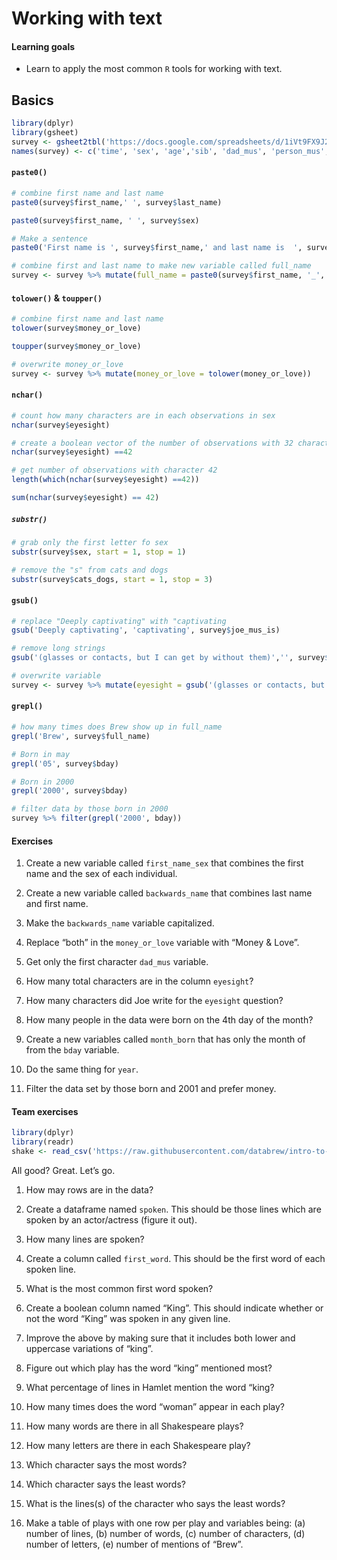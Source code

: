 # Working with text {#text}

#### Learning goals {-}

* Learn to apply the most common `R` tools for working with text.


## Basics {-}

```r
library(dplyr)
library(gsheet)
survey <- gsheet2tbl('https://docs.google.com/spreadsheets/d/1iVt9FX9J2iv3QFKBM7Gzb9dgva70XrW1lxMV4hpekeo/edit?resourcekey#gid=204634767')
names(survey) <- c('time', 'sex', 'age','sib', 'dad_mus', 'person_mus', 'joe_mus_is', 'eyesight', 'height', 'shoe_size', 'bday', 'money_or_love', 'rps_skill', 'num_pan', 'cats_dogs', 'first_name', 'last_name')

```

#### `paste0()` {-}

```r
# combine first name and last name 
paste0(survey$first_name,' ', survey$last_name)
```

```r
paste0(survey$first_name, ' ', survey$sex)
```

```r
# Make a sentence
paste0('First name is ', survey$first_name,' and last name is  ', survey$last_name)
```

```r
# combine first and last name to make new variable called full_name
survey <- survey %>% mutate(full_name = paste0(survey$first_name, '_', survey$last_name ))
```

#### `tolower()` & `toupper()` {-}

```r
# combine first name and last name 
tolower(survey$money_or_love)
```

```r
toupper(survey$money_or_love)
```

```r
# overwrite money_or_love
survey <- survey %>% mutate(money_or_love = tolower(money_or_love))
```

#### `nchar()` {-}

```r
# count how many characters are in each observations in sex
nchar(survey$eyesight)
```

```r
# create a boolean vector of the number of observations with 32 characters
nchar(survey$eyesight) ==42
```

```r
# get number of observations with character 42
length(which(nchar(survey$eyesight) ==42))
```

```r
sum(nchar(survey$eyesight) == 42)
```

##### `substr()` {-}

```r
# grab only the first letter fo sex
substr(survey$sex, start = 1, stop = 1)
```

```r
# remove the "s" from cats and dogs
substr(survey$cats_dogs, start = 1, stop = 3)
```

#### `gsub()` {-}

```r
# replace "Deeply captivating" with "captivating
gsub('Deeply captivating', 'captivating', survey$joe_mus_is)
```

```r
# remove long strings
gsub('(glasses or contacts, but I can get by without them)','', survey$eyesight, fixed = TRUE)
```

```r
# overwrite variable
survey <- survey %>% mutate(eyesight = gsub('(glasses or contacts, but I can get by without them)','', eyesight, fixed = TRUE))
```

#### `grepl()` {-}

```r
# how many times does Brew show up in full_name
grepl('Brew', survey$full_name)
```

```r
# Born in may
grepl('05', survey$bday)
```

```r
# Born in 2000
grepl('2000', survey$bday)
```

```r
# filter data by those born in 2000
survey %>% filter(grepl('2000', bday))
```

#### Exercises {-} 

1) Create a new variable called `first_name_sex` that combines the first name and the sex of each individual.

2) Create a new variable called `backwards_name` that combines last name and first name. 

3) Make the `backwards_name` variable capitalized.

4) Replace "both" in the `money_or_love` variable with "Money & Love".

5) Get only the first character `dad_mus` variable. 

6) How many total characters are in the column `eyesight`?

7) How many characters did Joe write for the `eyesight` question?

8) How many people in the data were born on the 4th day of the month?

9) Create a new variables called `month_born` that has only the month of from the `bday` variable. 

10) Do the same thing for `year`. 

11) Filter the data set by those born and 2001 and prefer money.


#### Team exercises  {-}

```r
library(dplyr)
library(readr)
shake <- read_csv('https://raw.githubusercontent.com/databrew/intro-to-data-science/main/data/Shakespeare_data.csv')
```

All good? Great. Let's go.

1. How may rows are in the data?

2. Create a dataframe named `spoken`. This should be those lines which are spoken by an actor/actress (figure it out).

3. How many lines are spoken?

4. Create a column called `first_word`. This should be the first word of each spoken line.

5. What is the most common first word spoken?

6. Create a boolean column named "King". This should indicate whether or not the word "King" was spoken in any given line.

7. Improve the above by making sure that it includes both lower and uppercase variations of "king".

8. Figure out which play has the word "king" mentioned most?

9. What percentage of lines in Hamlet mention the word "king?

10. How many times does the word "woman" appear in each play?

11. How many words are there in all Shakespeare plays?

12. How many letters are there in each Shakespeare play?

13. Which character says the most words?

14. Which character says the least words?

15. What is the lines(s) of the character who says the least words?

16. Make a table of plays with one row per play and variables being: (a) number of lines, (b) number of words, (c) number of characters, (d) number of letters, (e) number of mentions of "Brew".



